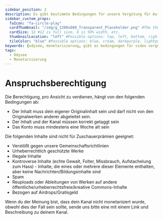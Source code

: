 ---
sidebar_position: 2
description: Es gibt bestimmte Bedingungen für unsere Vergütung für Aufrufe, hier zählen wir diese auf.
sidebar_custom_props:
  faIcon: "fa-circle-play"
  cardThumbnail: "/img/g_1200x600_Transparent_Placeholder.png" #The thumbnail on the category card.
  cardSize: 12 #12 is full size, 6 is 50% width, etc.
  thumbnailLocation: "left" #Possible options: top, left, bottom, right, none
  tileColor: "blue" #Possible options: blue, cream, darkpurple, lightpurple, mauve, orange, pink, none
keywords: [odysee, monetarisierung, gibt es bedingungen für video vergütung, wo stehen die regeln für odysee vergütung, was muss man bei odysee videovergütung beachten, was ist nicht erlaubt auf odysee um monetarisiert zu werden, was ist auf odysee verboten für monetarisierung]
tags:
  - Odysee
  - Monetarisierung
---

# Anspruchsberechtigung

Die Berechtigung, pro Ansicht zu verdienen, hängt von den folgenden Bedingungen ab:

- Der Inhalt muss dein eigener Originalinhalt sein und darf nicht von den Originalwerken anderer abgeleitet sein.
- Der Inhalt und der Kanal müssen korrekt getaggt sein
- Das Konto muss mindestens eine Woche alt sein

Die folgenden Inhalte sind nicht für Zuschauerprämien geeignet:

- Verstößt gegen unsere Gemeinschaftsrichtlinien
- Urheberrechtlich geschützte Werke
- Illegale Inhalte
- Kontroverse Inhalte (echte Gewalt, Folter, Missbrauch, Aufstachelung zum Hass) - Inhalte, die eines oder mehrere dieser Elemente enthalten, aber keine Nachrichten/Bildungsinhalte sind
- Spam
- Reuploads oder Ableitungen von Werken auf andere öffentliche/urheberrechtsfreie/kreative Commons-Inhalte
- Bezogen auf Airdrops/Gratisgeld

Wenn du der Meinung bist, dass dein Kanal nicht monetarisiert wurde, obwohl dies der Fall sein sollte, sende uns bitte eine <MailTemplate text="E-Mail" mail="hello@odysee.com" subject="Monetarisierung aktivieren" body="Hallo,\n\nich möchte gerne die Monetarisierung aktivieren.\n\nHier ist der Link zu meinem Odysee Kanal, der monetarisiert werden soll: \nAuf meinem Kanal geht es um "/> mit einem Link und Beschreibung zu deinem Kanal.
